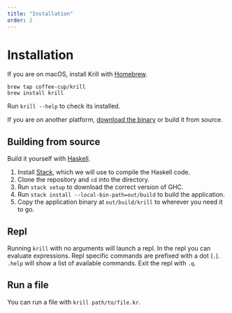 ```yaml
---
title: "Installation"
order: 2
---
```


# Installation

If you are on macOS, install Krill with [Homebrew](https://brew.sh/). 

```
brew tap coffee-cup/krill
brew install krill
```

Run `krill --help` to check its installed.

If you are on another platform, [download the
binary](https://github.com/coffee-cup/krill/releases) or build it from
source.

## Building from source

Build it yourself with [Haskell](https://www.haskell.org/).

1. Install [Stack](https://docs.haskellstack.org/en/stable/README/), which we will use to compile the Haskell code.
2.  Clone the repository and `cd` into the directory.
3.  Run `stack setup` to download the correct version of GHC.
4.  Run `stack install --local-bin-path=out/build` to build the application.
5.  Copy the application binary at `out/build/krill` to wherever you need it to go.

## Repl

Running `krill` with no arguments will launch a repl. In the repl you can
evaluate expressions. Repl specific commands are prefixed with a dot (`.`).
`.help` will show a list of available commands. Exit the repl with `.q`.

## Run a file

You can run a file with `krill path/to/file.kr`.
